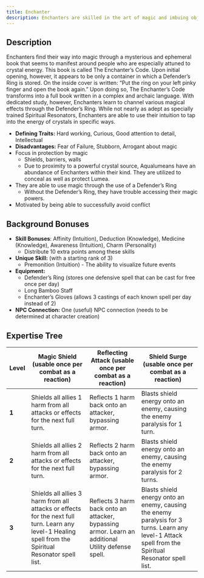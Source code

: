 ```yaml
---
title: Enchanter
description: Enchanters are skilled in the art of magic and imbuing objects with magical properties.
---
```


## Description

Enchanters find their way into magic through a mysterious and ephemeral book that seems to manifest around people who are especially attuned to crystal energy. This book is called The Enchanter’s Code. Upon initial opening, however, it appears to be only a container in which a Defender’s Ring is stored. On the inside cover is written: “Put the ring on your left pinky finger and open the book again.” Upon doing so, The Enchanter’s Code transforms into a full book written in a complex and archaic language. With dedicated study, however, Enchanters learn to channel various magical effects through the Defender’s Ring. While not nearly as adept as specially trained Spiritual Resonators, Enchanters are able to use their intuition to tap into the energy of crystals in specific ways.

- **Defining Traits:** Hard working, Curious, Good attention to detail, Intellectual
- **Disadvantages:** Fear of Failure, Stubborn, Arrogant about magic
- Focus in protection by magic
    - Shields, barriers, walls
    - Due to proximity to a powerful crystal source, Aqualumeans have an abundance of Enchanters within their kind. They are utilized to conceal as well as protect Lumea.
- They are able to use magic through the use of a Defender’s Ring
    - Without the Defender’s Ring, they have trouble accessing their magic powers.
- Motivated by being able to successfully avoid conflict

## Background Bonuses

- **Skill Bonuses**: Affinity (Intuition), Deduction (Knowledge), Medicine (Knowledge), Awareness (Intuition), Charm (Personality) 
    - Distribute 10 extra points among these skills
- **Unique Skill:** (with a starting rank of 3)
    - Premonition (Intuition) - The ability to visualize future events
- **Equipment:**
    - Defender’s Ring (stores one defensive spell that can be cast for free once per day)
    - Long Bamboo Staff
    - Enchanter’s Gloves (allows 3 castings of each known spell per day instead of 2)
- **NPC Connection:** One (useful) NPC connection (needs to be determined at character creation)

## Expertise Tree

| **Level**   | Magic Shield (usable once per combat as a reaction)                                                                                                    | Reflecting Attack (usable once per combat as a reaction)                                           | Shield Surge (usable once per combat as a reaction)                                                                                                  |
|-------------| ------------------------------------------------------------------------------------------------------------------------------------------------------ | -------------------------------------------------------------------------------------------------- | ---------------------------------------------------------------------------------------------------------------------------------------------------- |
| **1**       | Shields all allies 1 harm from all attacks or effects for the next full turn.                                                                          | Reflects 1 harm back onto an attacker, bypassing armor.                                            | Blasts shield energy onto an enemy, causing the enemy paralysis for 1 turn.                                                                          | 
| **2**       | Shields all allies 2 harm from all attacks or effects for the next full turn.                                                                          | Reflects 2 harm back onto an attacker, bypassing armor.                                            | Blasts shield energy onto an enemy, causing the enemy paralysis for 2 turns.                                                                         | 
| **3**       | Shields all allies 3 harm from all attacks or effects for the next full turn. Learn any level-1 Healing spell from the Spiritual Resonator spell list. | Reflects 3 harm back onto an attacker, bypassing armor. Learn an additional Utility defense spell. | Blasts shield energy onto an enemy, causing the enemy paralysis for 3 turns. Learn any level-1 Attack spell from the Spiritual Resonator spell list. | 